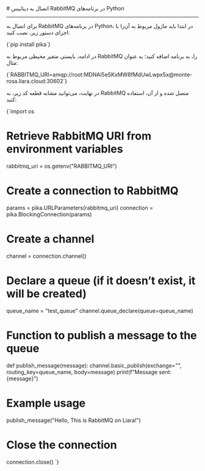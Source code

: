 

<Layout>
<Head>
<title>مستندات اتصال به دیتابیس‌ RabbitMQ در Python - لیارا</title>

<meta property="og:title" content="مستندات خدمات رایانش ابری لیارا" />
<meta property="og:description" content="مستندات مربوط به اتصال به دیتابیس RabbitMQ در پلتفرم Python در لیارا"  />
</Head>
# اتصال به دیتابیس RabbitMQ در برنامه‌های Python
<hr className="mb-2" />

برای اتصال به RabbitMQ در برنامه‌های Python، در ابتدا باید ماژول مربوط به آن‌را با اجرای دستور زیر، نصب کنید:

<div className="h-2" />
    <div dir='ltr'>
    <Highlight className="bash">
        {`pip install pika`}
    </Highlight>
    </div>
<div className="h-2" />

در ادامه، بایستی متغیر محیطی مربوط به RabbitMQ را، به برنامه اضافه کنید؛ به عنوان مثال: 

<div className="h-2" />
    <div dir='ltr'>
    <Highlight className="bash">
        {`RABBITMQ_URI=amqp://root:MDNAi5e5KxMW8fMdUwLwpx5x@monte-rosa.liara.cloud:30602`}
    </Highlight>
    </div>
<div className="h-2" />

در نهایت، می‌توانید مشابه قطعه کد زیر، به RabbitMQ متصل شده و از آن، استفاده کنید: 

<div className="h-2" />
    <div dir='ltr'>
    <Highlight className="python">
        {`import os

# Retrieve RabbitMQ URI from environment variables
rabbitmq_uri = os.getenv("RABBITMQ_URI")

# Create a connection to RabbitMQ
params = pika.URLParameters(rabbitmq_uri)
connection = pika.BlockingConnection(params)

# Create a channel
channel = connection.channel()

# Declare a queue (if it doesn’t exist, it will be created)
queue_name = "test_queue"
channel.queue_declare(queue=queue_name)

# Function to publish a message to the queue
def publish_message(message):
    channel.basic_publish(exchange="", routing_key=queue_name, body=message)
    print(f"Message sent: {message}")

# Example usage
publish_message("Hello, This is RabbitMQ on Liara!")

# Close the connection
connection.close()
`}
    </Highlight>
    </div>
<div className="h-2" />

</Layout>